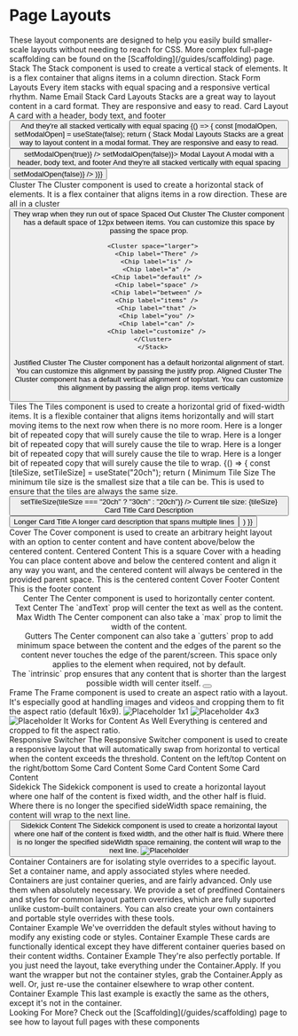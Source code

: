 

<Meta title="Guides/Layouts" />

# Page Layouts

<Stack>
  <Text>These layout components are designed to help you easily build smaller-scale layouts without needing to reach for CSS.  </Text>
  <Text>More complex full-page scaffolding can be found on the [Scaffolding](/guides/scaffolding) page.  </Text>
</Stack>
<Stack space="largest">
<section>
<Stack>
<Canvas>
  <Stack>
    <Heading level={1}>Stack</Heading>
    <Text>The Stack component is used to create a vertical stack of elements. It is a flex container that aligns items in a column direction.</Text>
  </Stack>
</Canvas>
<Canvas>
  <Stack>
    <Heading level={2}>Stack Form Layouts</Heading>
    <Text>Every item stacks with equal spacing and a responsive vertical rhythm.</Text>
    <Stack>
      <FormFieldLabel external>Name</FormFieldLabel>
      <InputText label="Name" />
      <FormFieldLabel external>Email</FormFieldLabel>
      <InputText label="Email" />
    </Stack>
  </Stack>
</Canvas>
<Canvas>

  <Stack>
    <Heading level={2}>Stack Card Layouts</Heading>
    <Text>Stacks are a great way to layout content in a card format. They are responsive and easy to read.</Text>
    <Cluster>
      <Card elevation="base">
        <Box padding="base">
          <Stack>
            <Heading level={3}>Card Layout</Heading>
            <Text>A card with a header, body text, and footer</Text>
            <Button label="Button" />
            <Text>And they're all stacked vertically</Text>
            <Text>with equal spacing</Text>
          </Stack>
        </Box>
      </Card>
    </Cluster>
  </Stack>
  
</Canvas>
<Story>
  {() => {
    const [modalOpen, setModalOpen] = useState(false);
    return (
  <Canvas>
  <Stack>
    <Heading level={2}>Stack Modal Layouts</Heading>
    <Text>Stacks are a great way to layout content in a modal format. They are responsive and easy to read.</Text>
    <Button label="Open Modal" onClick={() => setModalOpen(true)} />
    <Modal open={modalOpen} onRequestClose={() => setModalOpen(false)}>
    <Box padding="base">
      <Stack>
        <Heading level={3}>Modal Layout</Heading>
        <Text>A modal with a header, body text, and footer</Text>
        <Text>And they're all stacked vertically with equal spacing</Text>
        <Button label="Close the Modal" onClick={() => setModalOpen(false)} />
      </Stack>  
    </Box>
    </Modal>
    </Stack>
  </Canvas>
  )}}
</Story>

</Stack>
</section>
<section>
<Stack>
<Canvas>
  <Stack>
    <Heading level={1}>Cluster</Heading>
    <Text>The Cluster component is used to create a horizontal stack of elements. It is a flex container that aligns items in a row direction.</Text>
    <Cluster>
      <Chip label="Cluster Chip" />
      <Heading level={5}>These are all in a cluster</Heading>
      <Button label="Clustered items have variable widths" />
      <Text>They wrap when they run out of space</Text>
      </Cluster>
  </Stack>
</Canvas>
<Canvas>
  <Stack>
    <Heading level={2}>Spaced Out Cluster</Heading>
    <Text>The Cluster component has a default space of 12px between items. You can customize this space by passing the space prop.</Text>

      <Cluster space="larger">
        <Chip label="There" />
        <Chip label="is" />
        <Chip label="a" />
        <Chip label="default" />
        <Chip label="space" />
        <Chip label="between" />
        <Chip label="items" />
        <Chip label="that" />
        <Chip label="you" />
        <Chip label="can" />
        <Chip label="customize" />
      </Cluster>
      </Stack>

</Canvas>
<Canvas>
<Stack>
  <Typography size="largest" align="end" fontWeight="bold">Justified Cluster</Typography>
  <Text align="end">The Cluster component has a default horizontal alignment of start. You can customize this alignment by passing the justify prop.</Text>
  <Cluster justify="end">
        <Chip label="You" />
        <Chip label="can" />
        <Chip label="justify" />
        <Chip label="the items" />
        <Chip label="in the cluster" />
        <Chip label="horizontally" />
      </Cluster>
</Stack>
</Canvas>
<Canvas>
  <Stack>
  <Heading level={2}>Aligned Cluster</Heading>
  <Text>The Cluster component has a default vertical alignment of top/start. You can customize this alignment by passing the align prop.</Text>
  <Cluster align="center">
        <Chip label="You can also align" />
          <Text>  
            items vertically
          </Text>
          <div style={{ height: "100px", backgroundColor: "var(--color-surface--background)", width:200 }}>
          &nbsp;
          </div>
      </Cluster>
  </Stack>
  </Canvas>
</Stack>
</section>
<section>
<Stack>
<Canvas>
   <Stack>
  <Heading level={1}>Tiles</Heading>
    <Text>The Tiles component is used to create a horizontal grid of fixed-width items. 
    It is a flexible container that aligns items horizontally and will start moving items to the next row when there is no more room.</Text>
  <Tiles minSize="15ch" space="12px">
    <Text>Here is a longer bit of repeated copy that will surely cause the tile to wrap.</Text>
    <Text>Here is a longer bit of repeated copy that will surely cause the tile to wrap.</Text>
    <Text>Here is a longer bit of repeated copy that will surely cause the tile to wrap.</Text>
    <Text>Here is a longer bit of repeated copy that will surely cause the tile to wrap.</Text>
  </Tiles>
  </Stack>
</Canvas>
<Story>
{() => {
  const [tileSize, setTileSize] = useState("20ch");
  return (
  <Canvas>
  <Stack>
  <Heading level={2}>Minimum Tile Size</Heading>
    <Text>The minimum tile size is the smallest size that a tile can be. This is used to ensure that the tiles are always the same size.</Text>
    <Cluster align="center">
      <Button label="Change the size of the tiles" onClick={() => setTileSize(tileSize === "20ch" ? "30ch" : "20ch")} />
      <Text>Current tile size: {tileSize}</Text>
    </Cluster>
  <Tiles minSize={tileSize} space="12px">
    <Card elevation="base">
      <Box padding="base" borderWidth="0px">
        <Stack>
          <Heading level={2}>Card Title</Heading>
          <Text>Card Description</Text>
          <Button label="Card Button" />
        </Stack>
      </Box>
    </Card>
    <Card elevation="base">
      <Box padding="base" borderWidth="0px">
        <Stack>
          <Heading level={2}>Longer Card Title</Heading>
          <Text>A longer card description that spans multiple lines</Text>
          <Button label="Card Button" />
        </Stack>
      </Box>
    </Card>
  </Tiles>
  </Stack>
  </Canvas>
  )
}}
</Story>
</Stack>
</section>
<section>
<Stack>
<Canvas>
  <Stack>
    <Heading level={1}>Cover</Heading>
    <Text>The Cover component is used to create an arbitrary height layout with an option to center content and have content above/below the centered content.</Text>
    <Cover minHeight="30vh">
      <Cover.Center>
        <Box padding="base" background="surface--background">
        <Stack>
        <Heading level={2}>Centered Content</Heading>
        <Box colorSurface="color-text" colorInverse="color-surface" invert>
            <Text>This is a square</Text>
        </Box>
        </Stack>
      </Box>
      </Cover.Center>
    </Cover>
  </Stack>
  </Canvas>
  <Canvas>
    <Cover minHeight="40vh">
      <Stack>
        <Heading level={2}>Cover with a heading</Heading>
        <Text>You can place content above and below the centered content and align it any way you want, and the centered content will always be centered in the provided parent space.</Text>
      </Stack>
      <Cover.Center>
        <Box background="color-surface--background">
          <Text>This is the centered content</Text>
        </Box>
      </Cover.Center>
        <Box background="color-surface--background">
        <Stack>
          <Heading level={2}>Cover Footer Content</Heading>
          <Text>This is the footer content</Text>
        </Stack>
      </Box>
    </Cover>
  </Canvas>
  </Stack>
</section>
<section>
<Stack>
  <Canvas>
      <Center>
      <Stack>
        <Heading level={1}>Center</Heading>
        <Text>The Center component is used to horizontally center content.</Text>
      </Stack>
      </Center>
  </Canvas>
 <Canvas>
      <Center maxWidth="300px">
      <Stack align="start">
      <Heading level={1}>Text Center</Heading>
      <Text>The `andText` prop will center the text as well as the content.</Text>
      </Stack>
      </Center>
  </Canvas>
  <Canvas>
    <Center maxWidth="200px">
      <Stack>
        <Heading level={2}>Max Width</Heading>
        <Text>The Center component can also take a `max` prop to limit the width of the content.</Text>
      </Stack>  
    </Center>
  </Canvas>
  <Canvas>
    <Center gutters="largest">
      <Stack>
        <Heading level={2}>Gutters</Heading>
        <Text>The Center component can also take a `gutters` prop to add minimum space between the content and the edges of the parent so the content never touches the edge of the parent/screen. This space only applies to the element when required, not by default.</Text>
      </Stack>
    </Center>
   
  </Canvas>
  <Canvas>
        <Center intrinsic>
          <Text>The `intrinsic` prop ensures that any content that is shorter than the largest possible width will center itself.</Text>
          <Box padding="base">
            <Button label="Intrinsic Button" />
          </Box>
        </Center>
  </Canvas>
</Stack>
</section>
<section>
<Stack>
 <Canvas>
  <Stack>
  <Heading level={1}>Frame</Heading>
  <Text>The Frame component is used to create an aspect ratio with a layout. It's especially good at handling images and videos and cropping them to fit the aspect ratio (default 16x9).</Text>
  <Frame>
    <img src="/img_collage.jpg" alt="Placeholder" />
  </Frame>
 
  </Stack>
  </Canvas>
  <Canvas>
    <Stack>
      <Heading level={2}>1x1</Heading>
        <Frame n={1} d={1}>
          <img src="/img_collage.jpg" alt="Placeholder" />
        </Frame>
    </Stack>
  </Canvas>
<Canvas>
    <Stack>
      <Heading level={2}>4x3</Heading>
        <Frame n={4} d={3}>
          <img src="/img_collage.jpg" alt="Placeholder" />
        </Frame>
    </Stack>
  </Canvas>
  <Canvas>
 <Frame>
    <Cover>
      <Heading level={2}>It Works for Content As Well</Heading>
      <Text>Everything is centered and cropped to fit the aspect ratio.</Text>
    </Cover>
  </Frame>
  </Canvas>
  </Stack>
</section>
<section>
<Stack>
<Canvas>
  <Stack>
    <Heading level={1}>Responsive Switcher</Heading>
    <Text>The Responsive Switcher component is used to create a responsive layout that will automatically swap from horizontal to vertical when the content exceeds the threshold.</Text>
    <ResponsiveSwitcher threshold="60ch" space="12px" limit={2}>
      <Box padding="base" background="surface--background">
          <Heading level={3}>Content on the left/top</Heading>
      </Box>
      <Box padding="base" background="surface--background">
        <Heading level={3}>Content on the right/bottom</Heading>
      </Box>
    </ResponsiveSwitcher>
  </Stack>
  </Canvas>
  <Canvas>
      <ResponsiveSwitcher threshold="50ch" limit={3}>
      <Card elevation="base">
          <Box padding="base">
          <Heading level={3}>Some Card Content</Heading>
        </Box>
      </Card>
       <Card elevation="base">
        <Box padding="base">
          <Heading level={3}>Some Card Content</Heading>
        </Box>
      </Card>
      <Card elevation="base">
        <Box padding="base">
          <Heading level={3}>Some Card Content</Heading>
        </Box>
      </Card>
      </ResponsiveSwitcher>
  </Canvas>
</Stack>
</section>
<section>

<Stack> 
<Canvas>
  <Stack>
  <Heading level={1}>Sidekick</Heading>
  <Text>The Sidekick component is used to create a horizontal layout where one half of the content is fixed width, and the other half is fluid. Where there is no longer the specified sideWidth space remaining, the content will wrap to the next line.</Text>
  <SideKick sideWidth="120px" contentMinWidth="60%">
      <InputText placeholder="Sidekick Input" />
      <Button label="Sidekick Button" />
    </SideKick>
  </Stack>
  </Canvas>
  <Canvas>
    <SideKick sideWidth="60%" contentMinWidth="200px">
      <Cover>
        <Cover.Center>
        <Stack>
        <Heading level={2}>Sidekick Content</Heading>
        <Text>The Sidekick component is used to create a horizontal layout where one half of the content is fixed width, and the other half is fluid. Where there is no longer the specified sideWidth space remaining, the content will wrap to the next line.</Text>
        </Stack>
        </Cover.Center>
        </Cover>
      <Frame n={9} d={16}>
         <img src="/img_collage.jpg" alt="Placeholder" />
      </Frame>
    </SideKick>
  </Canvas>
</Stack>
</section>
<section>
<Stack>
     <Stack>
     <Heading level={1}>Container</Heading>
     <Text>Containers are for isolating style overrides to a specific layout. Set a container name, and apply associated styles where needed.</Text>
     <Text>Containers are just container queries, and are fairly advanced. Only use them when absolutely necessary.</Text>
     <Text>We provide a set of predfined Containers and styles for common layout pattern overrides, which are fully suported unlike custom-built containers.</Text>
     <Text>You can also create your own containers and portable style overrides with these tools.</Text>
     </Stack>
    <Container name="container-items">
    <Center maxWidth="1280px" align="left">
      <Stack>
        <Container.Apply className={styles.item}>
          <Card>
            <Box padding="base" width={1280}>
              <Stack>
                <Heading level={1}>Container Example</Heading>
                <Text>We've overridden the default styles without having to modify any existing code or styles.</Text>
              </Stack>
            </Box>
          </Card>
        </Container.Apply>
        <Container.Apply className={styles.itemDotted}>
          <Card>
            <Box padding="base">
              <Stack>
                <Heading level={1}>Container Example</Heading>
                <Text>These cards are functionally identical except they have different container queries based on their content widths.</Text>
              </Stack>
            </Box>
          </Card>
        </Container.Apply>
        <Container.Apply className={styles.itemUpsideDown}>
          <Card>
            <Box padding="base">
              <Stack>
                <Heading level={1}>Container Example</Heading>
                <Text>They're also perfectly portable. If you just need the layout, take everything under the Container.Apply. If you want the wrapper but not the container styles, grab the Container.Apply as well. Or, just re-use the container elsewhere to wrap other content.</Text>
              </Stack>
            </Box>
          </Card>
        </Container.Apply>
      </Stack>
      </Center>
</Container>
<Stack>
 <Card>
            <Box padding="base">
              <Stack>
                <Heading level={1}>Container Example</Heading>
                <Text>This last example is exactly the same as the others, except it's not in the container.</Text>
              </Stack>
            </Box>
          </Card>
          </Stack>
          </Stack>
</section>

<Cover minHeight="30vh">
<Stack>
<Canvas>
  <Stack>
  <Heading level={1}>Looking For More?</Heading>
  <Text>Check out the [Scaffolding](/guides/scaffolding) page to see how to layout full pages with these components</Text>
  </Stack>
</Canvas>
</Stack>
</Cover>
</Stack>
